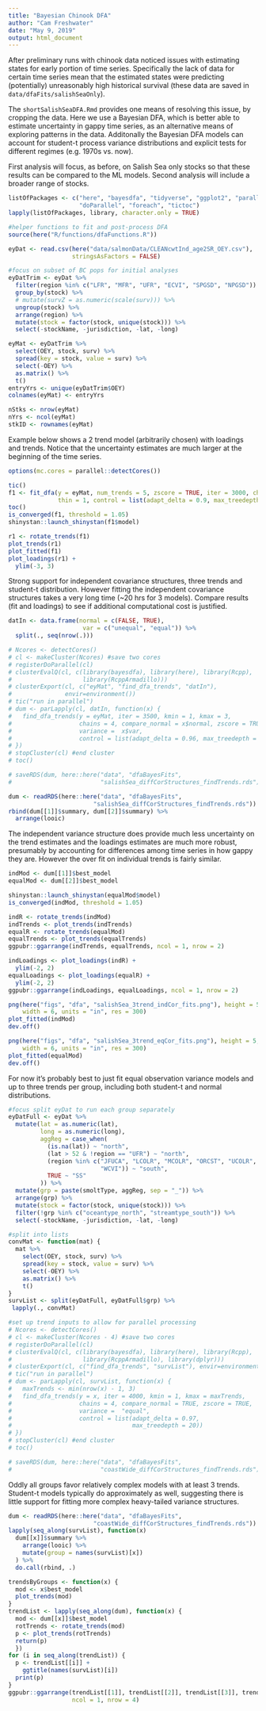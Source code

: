 ```yaml
---
title: "Bayesian Chinook DFA"
author: "Cam Freshwater"
date: "May 9, 2019"
output: html_document
---
```


After preliminary runs with chinook data noticed issues with estimating states for early portion of time series. Specifically the lack of data for certain time series mean that the estimated states were predicting (potentially) unreasonably high historical survival (these data are saved in `data/dfaFits/salishSeaOnly`). 

The `shortSalishSeaDFA.Rmd` provides one means of resolving this issue, by cropping the data. Here we use a Bayesian DFA, which is better able to estimate uncertainty in gappy time series, as an alternative means of exploring patterns in the data. Additonally the Bayesian DFA models can account for student-t process variance distributions and explicit tests for different regimes (e.g. 1970s vs. now).

First analysis will focus, as before, on Salish Sea only stocks so that these results can be compared to the ML models. Second analysis will include a broader range of stocks.

```r
listOfPackages <- c("here", "bayesdfa", "tidyverse", "ggplot2", "parallel", 
                    "doParallel", "foreach", "tictoc")
lapply(listOfPackages, library, character.only = TRUE)

#helper functions to fit and post-process DFA
source(here("R/functions/dfaFunctions.R"))

eyDat <- read.csv(here("data/salmonData/CLEANcwtInd_age2SR_OEY.csv"), 
                  stringsAsFactors = FALSE)

#focus on subset of BC pops for initial analyses
eyDatTrim <- eyDat %>% 
  filter(region %in% c("LFR", "MFR", "UFR", "ECVI", "SPGSD", "NPGSD")) %>% 
  group_by(stock) %>% 
  # mutate(survZ = as.numeric(scale(surv))) %>%
  ungroup(stock) %>% 
  arrange(region) %>% 
  mutate(stock = factor(stock, unique(stock))) %>% 
  select(-stockName, -jurisdiction, -lat, -long)

eyMat <- eyDatTrim %>%
  select(OEY, stock, surv) %>%
  spread(key = stock, value = surv) %>%
  select(-OEY) %>% 
  as.matrix() %>% 
  t()
entryYrs <- unique(eyDatTrim$OEY)
colnames(eyMat) <- entryYrs

nStks <- nrow(eyMat)
nYrs <- ncol(eyMat)
stkID <- rownames(eyMat)
```

Example below shows a 2 trend model (arbitrarily chosen) with loadings and trends. Notice that the uncertainty estimates are much larger at the beginning of the time series.

```r
options(mc.cores = parallel::detectCores())

tic()
f1 <- fit_dfa(y = eyMat, num_trends = 5, zscore = TRUE, iter = 3000, chains = 4,
              thin = 1, control = list(adapt_delta = 0.9, max_treedepth = 20))
toc()
is_converged(f1, threshold = 1.05)
shinystan::launch_shinystan(f1$model)

r1 <- rotate_trends(f1)
plot_trends(r1)
plot_fitted(f1)
plot_loadings(r1) +
  ylim(-3, 3)
```

Strong support for independent covariance structures, three trends and student-t 
distribution. However fitting the independent covariance structures takes a very long time (~20 hrs for 3 models). Compare results (fit and loadings) to see if additional computational cost is justified.

```r
datIn <- data.frame(normal = c(FALSE, TRUE), 
                     var = c("unequal", "equal")) %>%
  split(., seq(nrow(.)))

# Ncores <- detectCores()
# cl <- makeCluster(Ncores) #save two cores
# registerDoParallel(cl)
# clusterEvalQ(cl, c(library(bayesdfa), library(here), library(Rcpp),
#                    library(RcppArmadillo)))
# clusterExport(cl, c("eyMat", "find_dfa_trends", "datIn"),
#               envir=environment())
# tic("run in parallel")
# dum <- parLapply(cl, datIn, function(x) {
#   find_dfa_trends(y = eyMat, iter = 3500, kmin = 1, kmax = 3,
#                   chains = 4, compare_normal = x$normal, zscore = TRUE,
#                   variance =  x$var,
#                   control = list(adapt_delta = 0.96, max_treedepth = 20))
# })
# stopCluster(cl) #end cluster
# toc()

# saveRDS(dum, here::here("data", "dfaBayesFits",
#                         "salishSea_diffCorStructures_findTrends.rds"))

dum <- readRDS(here::here("data", "dfaBayesFits",
                        "salishSea_diffCorStructures_findTrends.rds"))
rbind(dum[[1]]$summary, dum[[2]]$summary) %>% 
  arrange(looic)

```

The independent variance structure does provide much less uncertainty on the trend estimates and the loadings estimates are much more robust, presumably by accounting for differences among time series in how gappy they are. However the over fit on individual trends is fairly similar. 

```r
indMod <- dum[[1]]$best_model
equalMod <- dum[[2]]$best_model

shinystan::launch_shinystan(equalMod$model)
is_converged(indMod, threshold = 1.05)

indR <- rotate_trends(indMod)
indTrends <- plot_trends(indTrends)
equalR <- rotate_trends(equalMod)
equalTrends <- plot_trends(equalTrends)
ggpubr::ggarrange(indTrends, equalTrends, ncol = 1, nrow = 2)

indLoadings <- plot_loadings(indR) +
  ylim(-2, 2)
equalLoadings <- plot_loadings(equalR) +
  ylim(-2, 2)
ggpubr::ggarrange(indLoadings, equalLoadings, ncol = 1, nrow = 2)

png(here("figs", "dfa", "salishSea_3trend_indCor_fits.png"), height = 5, 
    width = 6, units = "in", res = 300)
plot_fitted(indMod)
dev.off()

png(here("figs", "dfa", "salishSea_3trend_eqCor_fits.png"), height = 5, 
    width = 6, units = "in", res = 300)
plot_fitted(equalMod)
dev.off()
```

For now it's probably best to just fit equal observation variance models and up to three trends per group, including both student-t and normal distributions.

```r
#focus split eyDat to run each group separately
eyDatFull <- eyDat %>% 
  mutate(lat = as.numeric(lat),
         long = as.numeric(long),
         aggReg = case_when(
           (is.na(lat)) ~ "north",
           (lat > 52 & !region == "UFR") ~ "north",
           (region %in% c("JFUCA", "LCOLR", "MCOLR", "ORCST", "UCOLR", "WACST",
                          "WCVI")) ~ "south",
           TRUE ~ "SS"
         )) %>% 
  mutate(grp = paste(smoltType, aggReg, sep = "_")) %>% 
  arrange(grp) %>% 
  mutate(stock = factor(stock, unique(stock))) %>% 
  filter(!grp %in% c("oceantype_north", "streamtype_south")) %>% 
  select(-stockName, -jurisdiction, -lat, -long)

#split into lists 
convMat <- function(mat) {
  mat %>% 
    select(OEY, stock, surv) %>%
    spread(key = stock, value = surv) %>%
    select(-OEY) %>% 
    as.matrix() %>% 
    t()
}
survList <- split(eyDatFull, eyDatFull$grp) %>% 
 lapply(., convMat)

#set up trend inputs to allow for parallel processing
# Ncores <- detectCores()
# cl <- makeCluster(Ncores - 4) #save two cores
# registerDoParallel(cl)
# clusterEvalQ(cl, c(library(bayesdfa), library(here), library(Rcpp),
#                    library(RcppArmadillo), library(dplyr)))
# clusterExport(cl, c("find_dfa_trends", "survList"), envir=environment())
# tic("run in parallel")
# dum <- parLapply(cl, survList, function(x) {
#   maxTrends <- min(nrow(x) - 1, 3)
#   find_dfa_trends(y = x, iter = 4000, kmin = 1, kmax = maxTrends,
#                   chains = 4, compare_normal = TRUE, zscore = TRUE,
#                   variance =  "equal",
#                   control = list(adapt_delta = 0.97, 
#                                  max_treedepth = 20))
# })
# stopCluster(cl) #end cluster
# toc()

# saveRDS(dum, here::here("data", "dfaBayesFits",
#                         "coastWide_diffCorStructures_findTrends.rds"))
```

Oddly all groups favor relatively complex models with at least 3 trends. Student-t models typically do approximately as well, suggesting there is little support for fitting more complex heavy-tailed variance structures.

```r
dum <- readRDS(here::here("data", "dfaBayesFits",
                        "coastWide_diffCorStructures_findTrends.rds"))
lapply(seq_along(survList), function(x) 
  dum[[x]]$summary %>% 
    arrange(looic) %>% 
    mutate(group = names(survList)[x])
  ) %>% 
  do.call(rbind, .)
```

```r
trendsByGroups <- function(x) {
  mod <- x$best_model
  plot_trends(mod)
}
trendList <- lapply(seq_along(dum), function(x) {
  mod <- dum[[x]]$best_model
  rotTrends <- rotate_trends(mod)
  p <- plot_trends(rotTrends)
  return(p)
  })
for (i in seq_along(trendList)) {
  p <- trendList[[i]] +
    ggtitle(names(survList)[i])
  print(p)
}
ggpubr::ggarrange(trendList[[1]], trendList[[2]], trendList[[3]], trendList[[2]],
                  ncol = 1, nrow = 4)
```